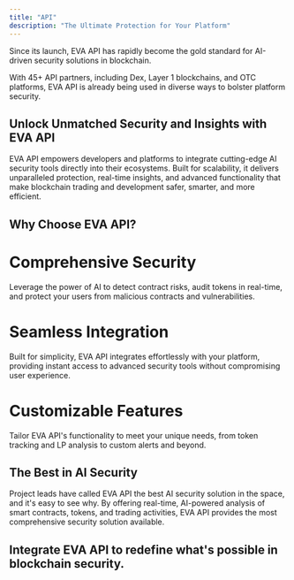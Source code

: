 ```yaml
---
title: "API"
description: "The Ultimate Protection for Your Platform"
---
```



Since its launch, EVA API has rapidly become the gold standard for AI-driven security solutions in blockchain.

With 45+ API partners, including Dex, Layer 1 blockchains, and OTC platforms, EVA API is already being used in diverse ways to bolster platform security.

<h2>Unlock Unmatched Security and Insights with EVA API</h2>
EVA API empowers developers and platforms to integrate cutting-edge AI security tools directly into their ecosystems. Built for scalability, it delivers unparalleled protection, real-time insights, and advanced functionality that make blockchain trading and development safer, smarter, and more efficient.


<h2 style={{color: '#bf1e2e'}}>Why Choose EVA API?</h2>

<Columns col={3}>
<Card>
<h1 style={{color: '#f7941d'}}>Comprehensive Security</h1>
Leverage the power of AI to detect contract risks, audit tokens in real-time, and protect your users from malicious contracts and vulnerabilities.
</Card>
<Card>
<h1 style={{color: '#f7941d'}}>Seamless Integration</h1>
Built for simplicity, EVA API integrates effortlessly with your platform, providing instant access to advanced security tools without compromising user experience.
</Card>
<Card>
<h1 style={{color: '#f7941d'}}>Customizable Features</h1>
Tailor EVA API's functionality to meet your unique needs, from token tracking and LP analysis to custom alerts and beyond.
</Card>
</Columns>

<h2 style={{color: '#bf1e2e'}}>The Best in AI Security</h2>


<Card>
Project leads have called EVA API the best AI security solution in the space, and it's easy to see why. By offering real-time, AI-powered analysis of smart contracts, tokens, and trading activities, EVA API provides the most comprehensive security solution available.
</Card>

<Tip>
<h2>Integrate EVA API to redefine what's possible in blockchain security.</h2>
</Tip>
